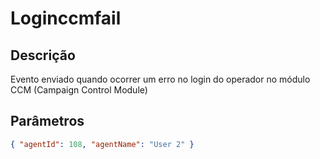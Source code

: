 # Loginccmfail

## Descrição

Evento enviado quando ocorrer um erro no login do operador no módulo CCM (Campaign Control Module)

## Parâmetros

```json copy
{ "agentId": 108, "agentName": "User 2" }
```
